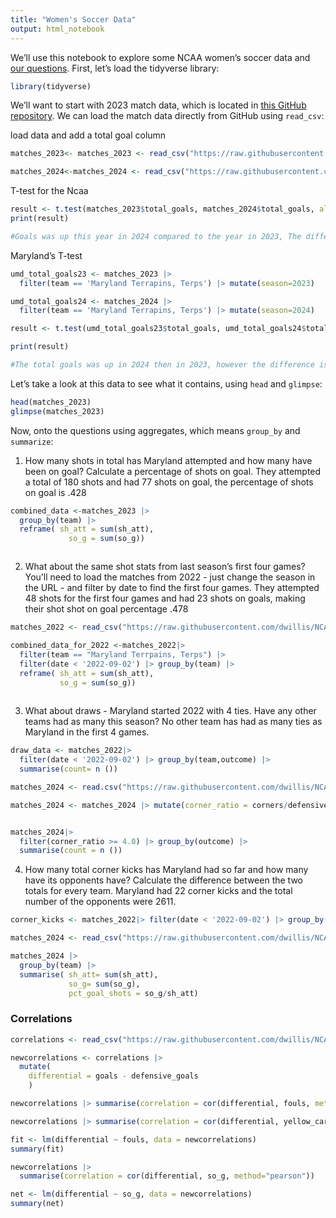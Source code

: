 ```yaml
---
title: "Women's Soccer Data"
output: html_notebook
---
```


We'll use this notebook to explore some NCAA women's soccer data and [our questions](https://docs.google.com/spreadsheets/d/1kTSrnl1URmcexIWLDMWqDnp3q-c2OS45uifnhjp10n4/edit#gid=0). First, let's load the tidyverse library:

```r
library(tidyverse)
```

We'll want to start with 2023 match data, which is located in [this GitHub repository](https://github.com/dwillis/NCAAWomensSoccerData). We can load the match data directly from GitHub using `read_csv`:

load data and add a total goal column

```r
matches_2023<- matches_2023 <- read_csv("https://raw.githubusercontent.com/dwillis/NCAAWomensSoccerData/main/data/ncaa_womens_soccer_matchstats_2023.csv") |> mutate(total_goals = goals + defensive_goals)

matches_2024<-matches_2024 <- read_csv("https://raw.githubusercontent.com/dwillis/NCAAWomensSoccerData/main/data/ncaa_womens_soccer_matchstats_2024.csv")|> mutate(total_goals = goals + defensive_goals)
```

T-test for the Ncaa

```r
result <- t.test(matches_2023$total_goals, matches_2024$total_goals, alternative= "two.sided", var.equal = TRUE)
print(result)

#Goals was up this year in 2024 compared to the year in 2023, The difference is statistically significant, meaning it’s unlikely to be due to random chance.  
```

Maryland's T-test

```r
umd_total_goals23 <- matches_2023 |>
  filter(team == 'Maryland Terrapins, Terps') |> mutate(season=2023) 

umd_total_goals24 <- matches_2024 |>
  filter(team == 'Maryland Terrapins, Terps') |> mutate(season=2024)

result <- t.test(umd_total_goals23$total_goals, umd_total_goals24$total_goals, alternative= "two.sided", var.equal = TRUE)

print(result)

#The total goals was up in 2024 then in 2023, however the difference isn’t big enough to confidently say it’s a real change and not just something that could happen randomly.
```

Let's take a look at this data to see what it contains, using `head` and `glimpse`:

```r
head(matches_2023)
glimpse(matches_2023)
```

Now, onto the questions using aggregates, which means `group_by` and `summarize`:

1.  How many shots in total has Maryland attempted and how many have been on goal? Calculate a percentage of shots on goal. They attempted a total of 180 shots and had 77 shots on goal, the percentage of shots on goal is .428

```r
combined_data <-matches_2023 |>
  group_by(team) |>
  reframe( sh_att = sum(sh_att),
             so_g = sum(so_g))



```

2.  What about the same shot stats from last season's first four games? You'll need to load the matches from 2022 - just change the season in the URL - and filter by date to find the first four games. They attempted 48 shots for the first four games and had 23 shots on goals, making their shot shot on goal percentage .478

```r
matches_2022 <- read_csv("https://raw.githubusercontent.com/dwillis/NCAAWomensSoccerData/main/data/ncaa_womens_soccer_matchstats_2022.csv")

combined_data_for_2022 <-matches_2022|> 
  filter(team == "Maryland Terrpains, Terps") |>
  filter(date < '2022-09-02') |> group_by(team) |>
  reframe( sh_att = sum(sh_att), 
           so_g = sum(so_g))
  
```

3.  What about draws - Maryland started 2022 with 4 ties. Have any other teams had as many this season? No other team has had as many ties as Maryland in the first 4 games.

```r

draw_data <- matches_2022|> 
  filter(date < '2022-09-02') |> group_by(team,outcome) |>
  summarise(count= n ())
```

```r
matches_2024 <- read.csv("https://raw.githubusercontent.com/dwillis/NCAAWomensSoccerData/main/data/ncaa_womens_soccer_matchstats_2024.csv")

matches_2024 <- matches_2024 |> mutate(corner_ratio = corners/defensive_corners)


matches_2024|>
  filter(corner_ratio >= 4.0) |> group_by(outcome) |>
  summarise(count = n ())
```

4.  How many total corner kicks has Maryland had so far and how many have its opponents have? Calculate the difference between the two totals for every team. Maryland had 22 corner kicks and the total number of the opponents were 2611.

```r
corner_kicks <- matches_2022|> filter(date < '2022-09-02') |> group_by(team) |> summarise(corners = sum(corners))|> mutate(corner_difference = corners/2633)
```

```r
matches_2024 <- read_csv("https://raw.githubusercontent.com/dwillis/NCAAWomensSoccerData/main/data/ncaa_womens_soccer_matchstats_2024.csv")
```

```r
matches_2024 |>
  group_by(team) |>
  summarise( sh_att= sum(sh_att),
             so_g= sum(so_g),
             pct_goal_shots = so_g/sh_att)
```

### Correlations

```r
correlations <- read_csv("https://raw.githubusercontent.com/dwillis/NCAAWomensSoccerData/main/data/ncaa_womens_soccer_matchstats_2024.csv")

```

```r
newcorrelations <- correlations |> 
  mutate(
    differential = goals - defensive_goals
    )
```

```r
newcorrelations |> summarise(correlation = cor(differential, fouls, method="pearson"))
```

```r
newcorrelations |> summarise(correlation = cor(differential, yellow_cards, method="pearson"))
```

```r
fit <- lm(differential ~ fouls, data = newcorrelations)
summary(fit)
```
```r
newcorrelations |> 
  summarise(correlation = cor(differential, so_g, method="pearson"))
```

```r
net <- lm(differential ~ so_g, data = newcorrelations)
summary(net)
```

